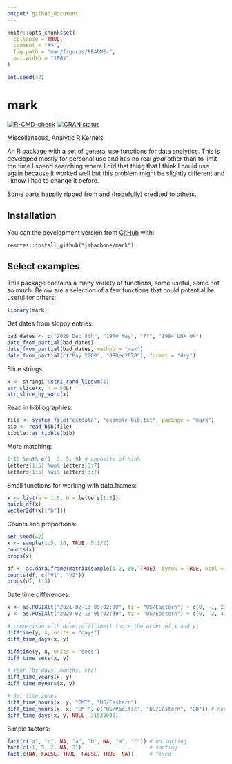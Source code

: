 ```yaml
---
output: github_document
---
```


<!-- README.md is generated from README.Rmd. Please edit that file -->

```r
knitr::opts_chunk$set(
  collapse = TRUE,
  comment = "#>",
  fig.path = "man/figures/README-",
  out.width = "100%"
)

set.seed(42)
```

# mark

<!-- badges: start -->
[![R-CMD-check](https://github.com/jmbarbone/mark/workflows/R-CMD-check/badge.svg)](https://github.com/jmbarbone/mark/actions)
[![CRAN status](https://www.r-pkg.org/badges/version/mark)](https://CRAN.R-project.org/package=mark)
<!-- badges: end -->

Miscellaneous, Analytic R Kernels

An R package with a set of general use functions for data analytics.
This is developed mostly for personal use and has no real _goal_ other than to limit the time I spend searching where I did that thing that I think I could use again because it worked well but this problem might be slightly different and I know I had to change it before.

Some parts happily ripped from and (hopefully) credited to others.

## Installation

You can the development version from [GitHub](https://github.com/jmbarbone/mark) with:

```
remotes::install_github("jmbarbone/mark")
```

## Select examples

This package contains a many variety of functions, some useful, some not so much.
Below are a selection of a few functions that could potential be useful for others:

```r
library(mark)
```

Get dates from sloppy entries:

```r
bad_dates <- c("2020 Dec 8th", "1970 May", "??", "1984 UNK UN")
date_from_partial(bad_dates)
date_from_partial(bad_dates, method = "max")
date_from_partial(c("May 2000", "08Dec2020"), format = "dmy")
```

Slice strings:

```r
x <- stringi::stri_rand_lipsum(1)
str_slice(x, n = 50L)
str_slice_by_word(x)
```

Read in bibliographies:

```r
file <- system.file("extdata", "example-bib.txt", package = "mark")
bib <- read_bib(file)
tibble::as_tibble(bib)
```

More matching:

```r
1:10 %out% c(1, 3, 5, 9) # opposite of %in% 
letters[1:5] %wo% letters[3:7]
letters[1:5] %wi% letters[3:7]
```

Small functions for working with data.frames:

```r
x <- list(a = 1:5, b = letters[1:5])
quick_df(x)
vector2df(x[["b"]])
```

Counts and proportions:

```r
set.seed(42)
x <- sample(1:5, 20, TRUE, 5:1/2)
counts(x)
props(x)

df <- as.data.frame(matrix(sample(1:2, 60, TRUE), byrow = TRUE, ncol = 3))
counts(df, c("V1", "V2"))
props(df, 1:3)
```

Date time differences:

```r
x <- as.POSIXlt("2021-02-13 05:02:30", tz = "US/Eastern") + c(0, -1, 2) * 3600 * 24
y <- as.POSIXlt("2020-02-13 05:02:30", tz = "US/Eastern") + c(0, -2, 4) * 3600 * 24

# comparison with base::difftime() (note the order of x and y)
difftime(y, x, units = "days")
diff_time_days(x, y)

difftime(y, x, units = "secs")
diff_time_secs(x, y)

# Year (by days, months, etc)
diff_time_years(x, y)
diff_time_myears(x, y)

# Set time zones
diff_time_hours(x, y, "GMT", "US/Eastern")                         
diff_time_hours(x, x, "GMT", c("US/Pacific", "US/Eastern", "GB")) # note x, x
diff_time_days(x, y, NULL, 31536000) 
```

Simple factors:

```r
fact(c("a", "c", NA, "a", "b", NA, "a", "c")) # no sorting
fact(c(-1, 5, 2, NA, 3))                      # sorting
fact(c(NA, FALSE, TRUE, FALSE, TRUE, NA))     # fixed
```

